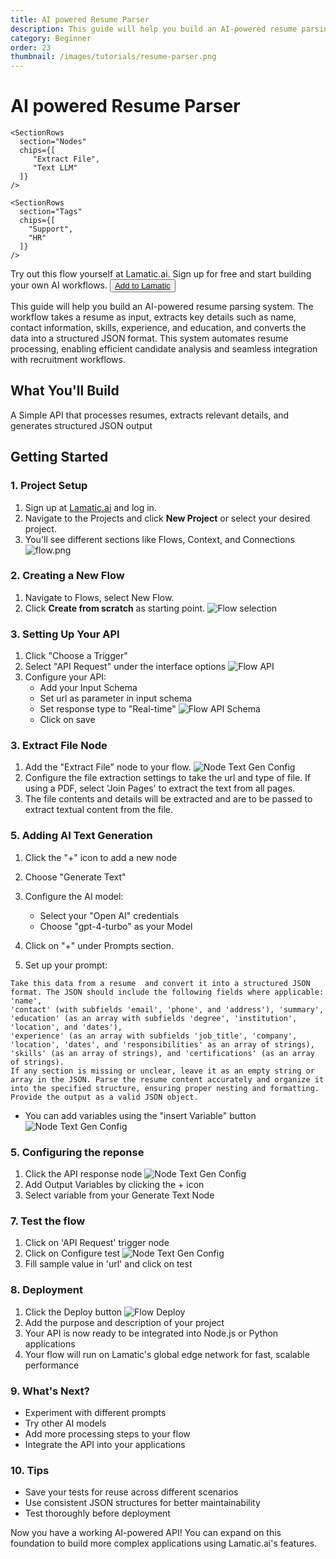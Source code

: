 ```yaml
---
title: AI powered Resume Parser
description: This guide will help you build an AI-powered resume parsing system. The workflow takes a resume as input, processes the document to extract key details such as name, experience, skills, and education, and converts the information into a structured JSON format. This automation enables efficient candidate profiling, making it easier to analyze and integrate resume data into hiring workflows
category: Beginner
order: 23
thumbnail: /images/tutorials/resume-parser.png
---
```


# AI powered Resume Parser


<div className="grid md:grid-cols-1 gap-2 mb-8">
  <div className="">
    <SectionRows 
      section="Difficulty Level" 
      chips={["Beginner"]} 
    />
    
    <SectionRows 
      section="Nodes" 
      chips={[
         "Extract File",
         "Text LLM"
      ]} 
    />
    
    <SectionRows 
      section="Tags" 
      chips={[
        "Support",
        "HR"
      ]} 
    />
  </div>
</div>

<div className="mt-4 mb-4">
  <Callout>
  Try out this flow yourself at Lamatic.ai. Sign up for free and start building your own AI workflows.
  <Button variant="destructive" className="mt-3" href="https://studio.lamatic.ai/_?templateSlug=resume-parser" size="sm" asChild>
    <a href="https://studio.lamatic.ai/_?templateSlug=resume-parser" target="_blank">Add to Lamatic</a>
  </Button>
</Callout>
</div>

This guide will help you build an AI-powered resume parsing system. The workflow takes a resume as input, extracts key details such as name, contact information, skills, experience, and education, and converts the data into a structured JSON format. This system automates resume processing, enabling efficient candidate analysis and seamless integration with recruitment workflows.

## What You'll Build

A Simple API that processes resumes, extracts relevant details, and generates structured JSON output

## Getting Started

### 1. Project Setup

1. Sign up at [Lamatic.ai](https://lamatic.ai/) and log in.
1. Navigate to the Projects and click **New Project** or select your desired project.
1. You'll see different sections like Flows, Context, and Connections
   ![flow.png](./img/ai-review-responder/flow.png)

### 2. Creating a New Flow

1. Navigate to Flows, select New Flow.
2. Click **Create from scratch** as starting point.
   ![Flow selection](./img/ai-review-responder/flow-start.png)

### 3. Setting Up Your API

1. Click "Choose a Trigger"
2. Select "API Request" under the interface options
   ![Flow API](./img/ai-review-responder/flow-step2.png)
3. Configure your API:
   - Add your Input Schema
   - Set url as parameter in input schema
   - Set response type to "Real-time"
     ![Flow API Schema](./img/ai-resume-parser/resume-json-str.png)
   - Click on save

### 3. Extract File Node
1. Add the "Extract File" node to your flow.
  ![Node Text Gen Config](./img/ai-resume-parser/extract-from-file.png)
2. Configure the file extraction settings to take the url and type of file. If using a PDF, select 'Join Pages' to extract the text from all pages.
3. The file contents and details will be extracted and are to be passed to extract textual content from the file.

### 5. Adding AI Text Generation

1. Click the "+" icon to add a new node
2. Choose "Generate Text"
 
3. Configure the AI model:
   - Select your "Open AI" credentials
   - Choose "gpt-4-turbo" as your Model
4. Click on "+" under Prompts section.
5. Set up your prompt:
```
Take this data from a resume  and convert it into a structured JSON format. The JSON should include the following fields where applicable: 'name',
'contact' (with subfields 'email', 'phone', and 'address'), 'summary', 'education' (as an array with subfields 'degree', 'institution', 'location', and 'dates'), 
'experience' (as an array with subfields 'job_title', 'company', 'location', 'dates', and 'responsibilities' as an array of strings), 'skills' (as an array of strings), and 'certifications' (as an array of strings). 
If any section is missing or unclear, leave it as an empty string or array in the JSON. Parse the resume content accurately and organize it into the specified structure, ensuring proper nesting and formatting. Provide the output as a valid JSON object.
```

- You can add variables using the "insert Variable" button
  ![Node Text Gen Config](./img/ai-resume-parser/text-llm.png)
### 5. Configuring the reponse

1. Click the API response node
   ![Node Text Gen Config](./img/ai-resume-parser/api-response-node.png)
2. Add Output Variables by clicking the + icon
3. Select variable from your Generate Text Node

### 7. Test the flow

1. Click on 'API Request' trigger node
2. Click on Configure test
   ![Node Text Gen Config](./img/ai-resume-parser/testing.png)
3. Fill sample value in 'url' and click on test

### 8. Deployment

1. Click the Deploy button
   ![Flow Deploy](./img/ai-review-responder/deploy.png)
2. Add the purpose and description of your project
3. Your API is now ready to be integrated into Node.js or Python applications
4. Your flow will run on Lamatic's global edge network for fast, scalable performance

### 9. What's Next?

- Experiment with different prompts
- Try other AI models
- Add more processing steps to your flow
- Integrate the API into your applications

### 10. Tips

- Save your tests for reuse across different scenarios
- Use consistent JSON structures for better maintainability
- Test thoroughly before deployment

Now you have a working AI-powered API! You can expand on this foundation to build more complex applications using Lamatic.ai's features.
